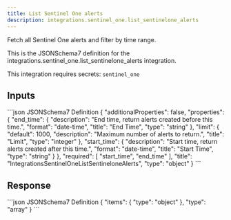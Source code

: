 ```yaml
---
title: List Sentinel One alerts
description: integrations.sentinel_one.list_sentinelone_alerts
---
```


Fetch all Sentinel One alerts and filter by time range.

This is the JSONSchema7 definition for the integrations.sentinel_one.list_sentinelone_alerts integration.

This integration requires secrets: `sentinel_one`

## Inputs

<CodeGroup>
```json JSONSchema7 Definition
{
    "additionalProperties": false,
    "properties": {
        "end_time": {
            "description": "End time, return alerts created before this time.",
            "format": "date-time",
            "title": "End Time",
            "type": "string"
        },
        "limit": {
            "default": 1000,
            "description": "Maximum number of alerts to return.",
            "title": "Limit",
            "type": "integer"
        },
        "start_time": {
            "description": "Start time, return alerts created after this time.",
            "format": "date-time",
            "title": "Start Time",
            "type": "string"
        }
    },
    "required": [
        "start_time",
        "end_time"
    ],
    "title": "IntegrationsSentinelOneListSentineloneAlerts",
    "type": "object"
}
```

</CodeGroup>

## Response

<CodeGroup>
```json JSONSchema7 Definition
{
    "items": {
        "type": "object"
    },
    "type": "array"
}
```

</CodeGroup>
